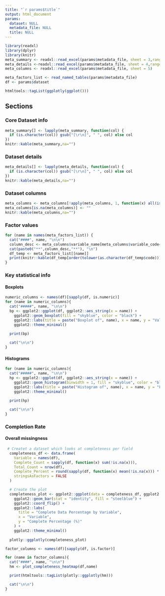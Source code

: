 ```yaml
---
title: "`r params$title`"
output: html_document
params:
  dataset: NULL
  metadata_file: NULL
  title: NULL
---
```


```r
library(readxl)
library(dplyr)
library(knitr)
meta_summary <- readxl::read_excel(params$metadata_file, sheet = 3,range = "A1:B10")
meta_details <-readxl::read_excel(params$metadata_file, sheet = 4,range = "A1:B6")
meta_columns <- readxl::read_excel(params$metadata_file, sheet = 5)

meta_factors_list <- read_named_tables(params$metadata_file)
df <- params$dataset

```
```r
htmltools::tagList(ggplotly(ggplot()))
```

## Sections {.tabset}

### Core Dataset info
```r
meta_summary[] <- lapply(meta_summary, function(col) {
  if (is.character(col)) gsub("[\r\n]", " ", col) else col
})
knitr::kable(meta_summary,na="")
```

### Dataset details
```r
meta_details[] <- lapply(meta_details, function(col) {
  if (is.character(col)) gsub("[\r\n]", " ", col) else col
})
knitr::kable(meta_details,na="")
```

### Dataset columns
```r
meta_columns <- meta_columns[!apply(meta_columns, 1, function(x) all(is.na(x))), ]
meta_columns[is.na(meta_columns)] <- ""
knitr::kable(meta_columns,na="")
```

### Factor values {.tabset}
```r
for (name in names(meta_factors_list)) {
  cat("####", name, "\n\n")
  column_desc <- meta_columns$variable_name[meta_columns$variable_code==name]
  cat(paste0("**",column_desc,"**"), "\n")
  df_temp <- meta_factors_list[[name]]
  print(knitr::kable(df_temp[order(tolower(as.character(df_temp$code))),]))
}
```

### Key statistical info {.tabset}

#### Boxplots {.tabset}
```r

numeric_columns <- names(df)[sapply(df, is.numeric)]
for (name in numeric_columns){
  cat("#####", name, "\n\n")
  bp <- ggplot2::ggplot(df, ggplot2::aes_string(x = name)) + 
    ggplot2::geom_boxplot(fill = "skyblue", color = "black") + 
    ggplot2::labs(title = paste("Boxplot of", name), x = name, y = "Value") + 
    ggplot2::theme_minimal()
 
  print(bp)

  cat("\n\n")
}
```


#### Histograms {.tabset}
```r
for (name in numeric_columns){
  cat("#####", name, "\n\n")
  hp <- ggplot2::ggplot(df, ggplot2::aes_string(x = name)) + 
    ggplot2::geom_histogram(binwidth = 1, fill = "skyblue", color = "black") + 
    ggplot2::labs(title = paste("Histogram of", name), x = name, y = "Frequency") + 
    ggplot2::theme_minimal()
 
  print(hp)

  cat("\n\n")
}
```

### Completion Rate {.tabset}

#### Overall missingness
```r
 # Createt a dataset which looks at completeness per field
  completeness_df <- data.frame(
    Variable = names(df),
    Complete_Count = sapply(df, function(x) sum(!is.na(x))),
    Total_Count = nrow(df),
    Complete_Percent = round(sapply(df, function(x) mean(!is.na(x))) * 100, 2),
    stringsAsFactors = FALSE
  )

  # Create the plot
  completeness_plot <- ggplot2::ggplot(data = completeness_df, ggplot2::aes(x = Variable, y = Complete_Percent)) +
    ggplot2::geom_bar(stat = "identity", fill = "steelblue") +
    ggplot2::coord_flip() +
    ggplot2::labs(
      title = "Complete Data Percentage by Variable",
      x = "Variable",
      y = "Complete Percentage (%)"
    ) +
    ggplot2::theme_minimal()
  
  plotly::ggplotly(completeness_plot)

```

```r

factor_columns <- names(df)[sapply(df, is.factor)]

for (name in factor_columns){
  cat("####", name, "\n\n")
  hm <- plot_completeness_heatmap(df,name)

  print(htmltools::tagList(plotly::ggplotly(hm)))

  cat("\n\n")
}
```

